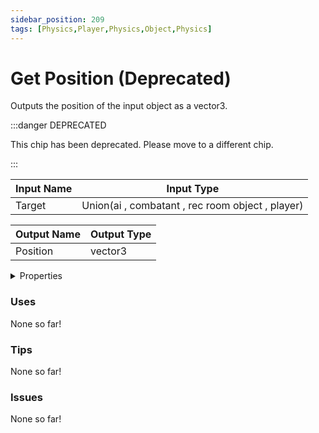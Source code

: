 ```yaml
---
sidebar_position: 209
tags: [Physics,Player,Physics,Object,Physics]
---
```


# Get Position (Deprecated)

Outputs the position of the input object as a vector3.

:::danger DEPRECATED

This chip has been deprecated. Please move to a different chip.

:::


<EsbSvg />

| Input Name | Input Type |
|-----------|-----------|
| Target | Union(ai , combatant , rec room object , player) |

| Output Name | Output Type |
|-----------|-----------|
| Position | vector3 |


<details>
  <summary>Properties</summary>
  <div>
    <div>
    <table>
      <thead>
        <tr>
          <th>Is beta required?</th>
          <th>❌</th>
        </tr>
        <tr>
          <th>Is this chip a trolling risk?</th>
          <th>❌</th>
        </tr>
        <tr>
          <th>Chip UUID</th>
          <th>a8c52ef2-17bf-47e6-9084-3e5623584b48</th>
        </tr>
      </thead>
    </table>
    </div>
  </div>
</details>

### Uses

None so far!

### Tips

None so far!

### Issues

None so far!